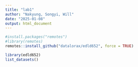 ```yaml
---
title: "lab1"
author: "Nakyung, Songyi, Will"
date: "2025-01-08"
output: html_document
---
```

```r
#install.packages("remotes")
#library(remotes)
remotes::install_github("datalorax/edld652", force = TRUE)
```


```r
library(edld652)
list_datasets()
```
